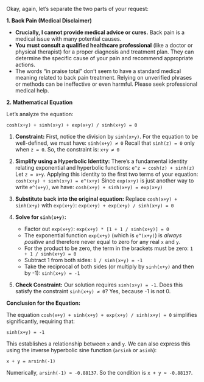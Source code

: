 Okay, again, let's separate the two parts of your request:

**1. Back Pain (Medical Disclaimer)**

*   **Crucially, I cannot provide medical advice or cures.** Back pain is a medical issue with many potential causes.
*   **You must consult a qualified healthcare professional** (like a doctor or physical therapist) for a proper diagnosis and treatment plan. They can determine the specific cause of your pain and recommend appropriate actions.
*   The words "in praise total" don't seem to have a standard medical meaning related to back pain treatment. Relying on unverified phrases or methods can be ineffective or even harmful. Please seek professional medical help.

**2. Mathematical Equation**

Let's analyze the equation:

`cosh(x+y) + sinh(x+y) + exp(x+y) / sinh(x+y) = 0`

1.  **Constraint:** First, notice the division by `sinh(x+y)`. For the equation to be well-defined, we must have:
    `sinh(x+y) ≠ 0`
    Recall that `sinh(z) = 0` only when `z = 0`. So, the constraint is:
    `x+y ≠ 0`

2.  **Simplify using a Hyperbolic Identity:**
    There's a fundamental identity relating exponential and hyperbolic functions:
    `e^z = cosh(z) + sinh(z)`
    Let `z = x+y`. Applying this identity to the first two terms of your equation:
    `cosh(x+y) + sinh(x+y) = e^(x+y)`
    Since `exp(x+y)` is just another way to write `e^(x+y)`, we have:
    `cosh(x+y) + sinh(x+y) = exp(x+y)`

3.  **Substitute back into the original equation:**
    Replace `cosh(x+y) + sinh(x+y)` with `exp(x+y)`:
    `exp(x+y) + exp(x+y) / sinh(x+y) = 0`

4.  **Solve for `sinh(x+y)`:**
    *   Factor out `exp(x+y)`:
        `exp(x+y) * [1 + 1 / sinh(x+y)] = 0`
    *   The exponential function `exp(x+y)` (which is `e^(x+y)`) is *always positive* and therefore never equal to zero for any real `x` and `y`.
    *   For the product to be zero, the term in the brackets must be zero:
        `1 + 1 / sinh(x+y) = 0`
    *   Subtract 1 from both sides:
        `1 / sinh(x+y) = -1`
    *   Take the reciprocal of both sides (or multiply by `sinh(x+y)` and then by -1):
        `sinh(x+y) = -1`

5.  **Check Constraint:** Our solution requires `sinh(x+y) = -1`. Does this satisfy the constraint `sinh(x+y) ≠ 0`? Yes, because -1 is not 0.

**Conclusion for the Equation:**

The equation `cosh(x+y) + sinh(x+y) + exp(x+y) / sinh(x+y) = 0` simplifies significantly, requiring that:

`sinh(x+y) = -1`

This establishes a relationship between `x` and `y`. We can also express this using the inverse hyperbolic sine function (`arsinh` or `asinh`):

`x + y = arsinh(-1)`

Numerically, `arsinh(-1) ≈ -0.88137`. So the condition is `x + y ≈ -0.88137`.